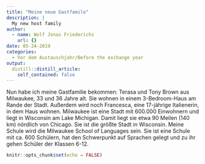 ```yaml
---
title: "Meine neue Gastfamile"
description: |
  My new host family
author:
  - name: Wolf Jonas Friederichs
    url: {}
date: 05-24-2019
categories:
  - Vor dem Austauschjahr/Before the exchange year
output:
  distill::distill_article:
    self_contained: false
---
```

Nun habe ich meine Gastfamilie bekommen: Terasa und Tony Brown aus Milwaukee, 33 und 36 Jahre alt. Sie wohnen in einem 3-Bedroom-Haus am Rande der Stadt. Außerdem wird noch Francesca, eine 17-jährige Italienerin, in dem Haus wohnen. 
Milwaukee ist eine Stadt mit 600.000 Einwohnern und liegt in Wisconsin am Lake Michigan. Damit liegt sie etwa 90 Meilen (140 km) nördlich von Chicago. Sie ist die größte Stadt in Wisconsin.
Meine Schule wird die Milwaukee School of Languages sein. Sie ist eine Schule mit ca. 600 Schülern, hat den Schwerpunkt auf Sprachen gelegt und zu ihr gehen Schüler der Klassen 6-12. 

```r
knitr::opts_chunk$set(echo = FALSE)
```


